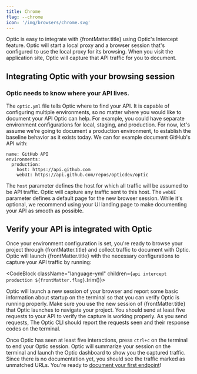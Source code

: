 ```yaml
---
title: Chrome
flag: --chrome
icon: '/img/browsers/chrome.svg'
---
```



<p>Optic is easy to integrate with {frontMatter.title} using Optic's Intercept feature. Optic will start a local proxy and a browser session that's configured to use the local proxy for its browsing. When you visit the application site, Optic will capture that API traffic for you to document.</p>

## Integrating Optic with your browsing session

### Optic needs to know where your API lives.

The `optic.yml` file tells Optic where to find your API. It is capable of configuring multiple environments, so no matter where you would like to document your API Optic can help. For example, you could have separate environment configurations for local, staging, and production. For now, let's assume we're going to document a production environment, to establish the baseline behavior as it exists today. We can for example document GitHub's API with:

```
name: GitHub API
environments:
  production:
    host: https://api.github.com
    webUI: https://api.github.com/repos/opticdev/optic
```

The `host` parameter defines the host for which all traffic will be assumed to be API traffic. Optic will capture any traffic sent to this host. The `webUI` parameter defines a default page for the new browser session. While it's optional, we recommend using your UI landing page to make documenting your API as smooth as possible.

## Verify your API is integrated with Optic

<p>Once your environment configuration is set, you're ready to browse your project through {frontMatter.title} and collect traffic to document with Optic. Optic will launch {frontMatter.title} with the necessary configurations to capture your API traffic by running:</p>


<CodeBlock className="language-yml" children={`
api intercept production ${frontMatter.flag}
`.trim()}>
</CodeBlock>

<p>Optic will launch a new session of your browser and report some basic information about startup on the terminal so that you can verify Optic is running properly. Make sure you use the new session of {frontMatter.title} that Optic launches to navigate your project. You should send at least five requests to your API to verify the capture is working properly. As you send requests, The Optic CLI should report the requests seen and their response codes on the terminal.</p>

Once Optic has seen at least five interactions, press `ctrl+c` on the terminal to end your Optic session. Optic will summarize your session on the terminal and launch the Optic dashboard to show you the captured traffic. Since there is no documentation yet, you should see the traffic marked as unmatched URLs. You're ready to [document your first endpoint](/document/baseline)!

<GetHelp/>
